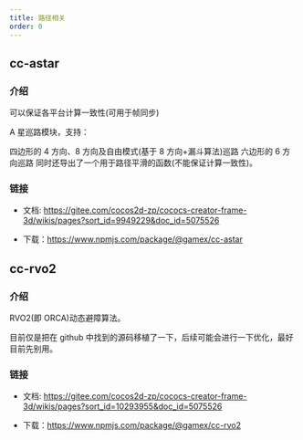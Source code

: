 ```yaml
---
title: 路径相关
order: 0
---
```


## cc-astar

### 介绍

可以保证各平台计算一致性(可用于帧同步)

A 星巡路模块，支持：

四边形的 4 方向、8 方向及自由模式(基于 8 方向+漏斗算法)巡路
六边形的 6 方向巡路
同时还导出了一个用于路径平滑的函数(不能保证计算一致性)。

### 链接

-   文档: https://gitee.com/cocos2d-zp/cococs-creator-frame-3d/wikis/pages?sort_id=9949229&doc_id=5075526

-   下载：https://www.npmjs.com/package/@gamex/cc-astar

## cc-rvo2

### 介绍

RVO2(即 ORCA)动态避障算法。

目前仅是把在 github 中找到的源码移植了一下，后续可能会进行一下优化，最好目前先别用。

### 链接

-   文档: https://gitee.com/cocos2d-zp/cococs-creator-frame-3d/wikis/pages?sort_id=10293955&doc_id=5075526

-   下载：https://www.npmjs.com/package/@gamex/cc-rvo2
